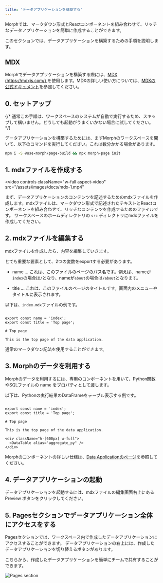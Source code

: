 ```yaml
---
title: 'データアプリケーションを構築する'
---
```


Morphでは、マークダウン形式とReactコンポーネントを組み合わせて、リッチなデータアプリケーションを簡単に作成することができます。

このセクションでは、データアプリケーションを構築するための手順を説明します。

## MDX

Morphでデータアプリケーションを構築する際には、[MDX (https://mdxjs.com/) ](https://mdxjs.com/)を使用します。MDXの詳しい使い方については、[MDXの公式ドキュメント](https://mdxjs.com/)を参照してください。

## 0. セットアップ

{/* <Warning>通常この手順は、ワークスペースのシステムが自動で実行するため、スキップして構いません。どうしても起動がうまくいかない場合に試してください。</Warning> */}

データアプリケーションを構築するためには、まずMorphのワークスペースを開いて、以下のコマンドを実行してください。これは数分かかる場合があります。

```bash
npm i -S @use-morph/page-build && npx morph-page init
```


## 1. mdxファイルを作成する

<video
  controls
  className="w-full aspect-video"
  src="/assets/images/docs/mdx-1.mp4"
></video>

まず、データアプリケーションのコンテンツを記述するためのmdxファイルを作成します。mdxファイルは、マークダウン形式で記述されたテキストとReactコンポーネントを組み合わせて、リッチなコンテンツを作成するためのファイルです。
ワークスペースのホームディレクトリの `src` ディレクトリにmdxファイルを作成してください。

## 2. mdxファイルを編集する

mdxファイルを作成したら、内容を編集していきます。

とても重要な要素として、2つの変数をexportする必要があります。

- name ... これは、このファイルのページのパス名です。例えば、nameが`index`の場合は`/`となり、nameが`about`の場合は`/about`となります。

- title ... これは、このファイルのページのタイトルです。画面内のメニューやタイトルに表示されます。

以下は、`index.mdx`ファイルの例です。

```tsx index.mdx

export const name = 'index';
export const title = 'Top page';

# Top page

This is the top page of the data application.

```

通常のマークダウン記法を使用することができます。

## 3. Morphのデータを利用する

Morphのデータを利用するには、専用のコンポーネントを用いて、Python関数やSQLファイルの name をプロパティとして渡します。

以下は、Pythonの実行結果のDataFrameをテーブル表示する例です。

```tsx index.mdx

export const name = 'index';
export const title = 'Top page';

# Top page

This is the top page of the data application.

<div className="h-[600px] w-full">
  <DataTable alias="aggregate_py" />
</div>

```

Morphのコンポーネントの詳しい仕様は、[Data Applicationのページ](/data-application/ja/how-to-build-data-application)を参照してください。

## 4. データアプリケーションの起動

データアプリケーションを起動するには、mdxファイルの編集画面右上にある Preview ボタンをクリックしてください。

## 5. Pagesセクションでデータアプリケーション全体にアクセスをする

Pagesセクションでは、ワークスペース内で作成したデータアプリケーションにアクセスすることができます。
データアプリケーションの右上には、作成したデータアプリケーションを切り替えるボタンがあります。

こちらから、作成したデータアプリケーションを簡単にチームで共有することができます。

<div className="h-[600px] w-full">
  <img src="/assets/images/docs/pages-section.png" alt="Pages section" />
</div>
